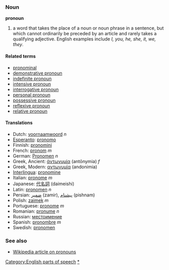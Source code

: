 === Noun ===
'''pronoun'''

# a word that takes the place of a noun or noun phrase in a sentence, but which cannot ordinarily be preceded by an article and rarely takes a qualifying adjective.  English examples include ''I, you, he, she, it, we, they''.

====Related terms====
*[[pronominal]]
*[[demonstrative pronoun]]
*[[indefinite pronoun]]
*[[intensive pronoun]]
*[[interrogative pronoun]]
*[[personal pronoun]]
*[[possessive pronoun]]
*[[reflexive pronoun]]
*[[relative pronoun]]

==== Translations ====
*Dutch: [[voornaamwoord]] ''n''
*[[Esperanto]]: [[pronomo]]
*Finnish: [[pronomini]]
*French: [[pronom]] ''m''
*German: [[Pronomen]] ''n''
*Greek, Ancient: [[ἀντωνυμία]] (antōnymia) ''f''
*Greek, Modern: [[αντωνυμία]] (andonimia)
*[[Interlingua]]: [[pronomine]]
*Italian: [[pronome]] ''m''
*Japanese: [[代名詞]] (daimeishi)
*Latin: [[pronomen]] ''n''
*Persian: [[ضمیر]] (zamir), [[پیشنام]] (pishnam)
*Polish: [[zaimek]] ''m''
*Portuguese: [[pronome]] ''m''
*Romanian: [[pronume]] ''n''
*Russian: [[местоимение]]
*Spanish: [[pronombre]] ''m''
*Swedish: [[pronomen]]

===See also===
*[[w:pronoun|Wikipedia article on pronouns]]

[[Category:English parts of speech]]
[[Category:English pronouns|*]]